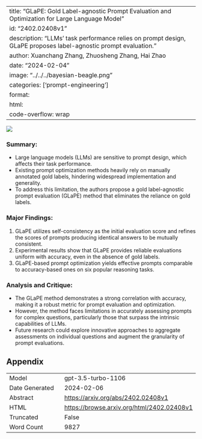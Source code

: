 
---
title: "GLaPE: Gold Label-agnostic Prompt Evaluation and Optimization for Large Language Model"
id: "2402.02408v1"
description: "LLMs' task performance relies on prompt design, GLaPE proposes label-agnostic prompt evaluation."
author: Xuanchang Zhang, Zhuosheng Zhang, Hai Zhao
date: "2024-02-04"
image: "../../../bayesian-beagle.png"
categories: ['prompt-engineering']
format:
  html:
    code-overflow: wrap
---

![](None)

### **Summary:**
- Large language models (LLMs) are sensitive to prompt design, which affects their task performance.
- Existing prompt optimization methods heavily rely on manually annotated gold labels, hindering widespread implementation and generality.
- To address this limitation, the authors propose a gold label-agnostic prompt evaluation (GLaPE) method that eliminates the reliance on gold labels.

### Major Findings:
1. GLaPE utilizes self-consistency as the initial evaluation score and refines the scores of prompts producing identical answers to be mutually consistent.
2. Experimental results show that GLaPE provides reliable evaluations uniform with accuracy, even in the absence of gold labels.
3. GLaPE-based prompt optimization yields effective prompts comparable to accuracy-based ones on six popular reasoning tasks.

### Analysis and Critique:
- The GLaPE method demonstrates a strong correlation with accuracy, making it a robust metric for prompt evaluation and optimization.
- However, the method faces limitations in accurately assessing prompts for complex questions, particularly those that surpass the intrinsic capabilities of LLMs.
- Future research could explore innovative approaches to aggregate assessments on individual questions and augment the granularity of prompt evaluations.

## Appendix

|          |          |
|----------|----------|
| Model     | gpt-3.5-turbo-1106       |
| Date Generated     | 2024-02-06       |
| Abstract | [https://arxiv.org/abs/2402.02408v1](https://arxiv.org/abs/2402.02408v1)        |
| HTML     | [https://browse.arxiv.org/html/2402.02408v1](https://browse.arxiv.org/html/2402.02408v1)       |
| Truncated       | False       |
| Word Count       | 9827       |